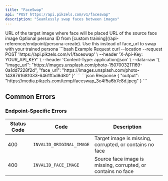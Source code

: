 ```yaml
---
title: "FaceSwap"
api: "POST https://api.pikzels.com/v1/faceswap"
description: "Seamlessly swap faces between images"
---
```



<ParamField body="image_url" type="string" required>
  URL of the target image where face will be placed
</ParamField>

<ParamField body="face_url" type="string" required>
  URL of the source face image
</ParamField>

<ParamField body="persona" type="string">
  Optional persona ID from [custom training](/api-reference/endpoint/persona-create). Use this instead of face_url to swap with your trained persona
</ParamField>

<RequestExample>
```bash Example Request
curl --location --request POST 'https://api.pikzels.com/v1/faceswap' \
--header 'X-Api-Key: YOUR_API_KEY' \
--header 'Content-Type: application/json' \
--data-raw '{
  "image_url": "https://images.unsplash.com/photo-1507003211169-0a1dd7228f2d",
  "face_url": "https://images.unsplash.com/photo-1438761681033-6461ffad8d80"
}'
```
</RequestExample>

<ResponseExample>
```json Response
{
  "output": "https://media.pikzels.com/temp/faceswap_3e4f5a6b7c8d.jpeg"
}
```
</ResponseExample>

## Common Errors

<CommonErrors />

### Endpoint-Specific Errors

| Status Code | Code | Description |
|-------------|------|-------------|
| 400 | `INVALID_ORIGINAL_IMAGE` | Target image is missing, corrupted, or contains no face |
| 400 | `INVALID_FACE_IMAGE` | Source face image is missing, corrupted, or contains no face |